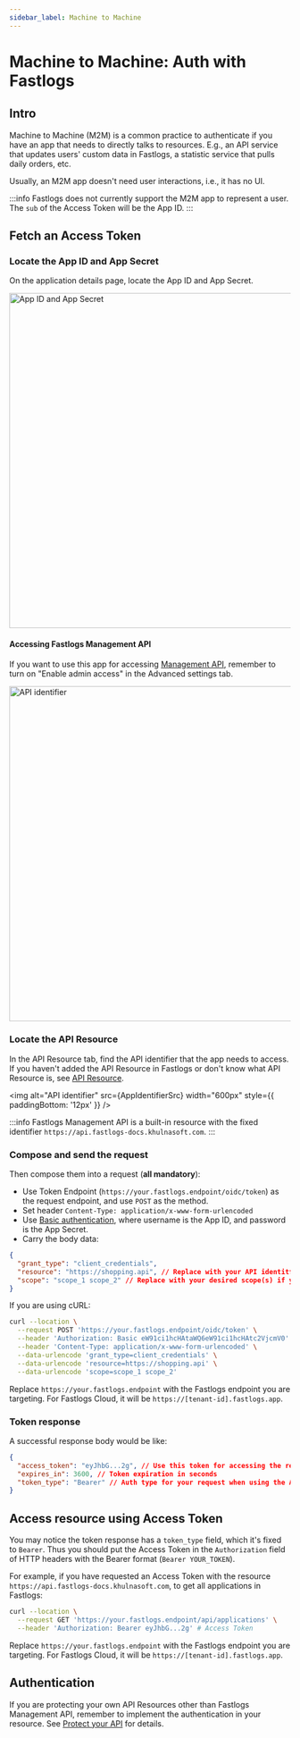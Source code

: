```yaml
---
sidebar_label: Machine to Machine
---
```



# Machine to Machine: Auth with Fastlogs

<AppNote type="Machine to Machine" />

## Intro

Machine to Machine (M2M) is a common practice to authenticate if you have an app that needs to directly talks to resources. E.g., an API service that updates users' custom data in Fastlogs, a statistic service that pulls daily orders, etc.

Usually, an M2M app doesn't need user interactions, i.e., it has no UI.

:::info
Fastlogs does not currently support the M2M app to represent a user. The `sub` of the Access Token will be the App ID.
:::

## Fetch an Access Token

### Locate the App ID and App Secret

On the application details page, locate the App ID and App Secret.

<img alt="App ID and App Secret" src={AppIdSecretSrc} width="600px" />

#### Accessing Fastlogs Management API

If you want to use this app for accessing [Management API](/docs/references/core/#management-api), remember to turn on "Enable admin access" in the Advanced settings tab.

<img alt="API identifier" src={EnableAdminAccessSrc} width="600px" />

### Locate the API Resource

In the API Resource tab, find the API identifier that the app needs to access. If you haven't added the API Resource in Fastlogs or don't know what API Resource is, see [API Resource](/docs/references/resources).

<img alt="API identifier" src={AppIdentifierSrc} width="600px" style={{ paddingBottom: '12px' }} />

:::info
Fastlogs Management API is a built-in resource with the fixed identifier `https://api.fastlogs-docs.khulnasoft.com`.
:::

### Compose and send the request

Then compose them into a request (**all mandatory**):

- Use Token Endpoint (`https://your.fastlogs.endpoint/oidc/token`) as the request endpoint, and use `POST` as the method.
- Set header `Content-Type: application/x-www-form-urlencoded`
- Use [Basic authentication](https://developer.mozilla.org/en-US/docs/Web/HTTP/Headers/Authorization#basic_authentication), where username is the App ID, and password is the App Secret.
- Carry the body data:

```json
{
  "grant_type": "client_credentials",
  "resource": "https://shopping.api", // Replace with your API identitfier
  "scope": "scope_1 scope_2" // Replace with your desired scope(s) if you're using RBAC
}
```

If you are using cURL:

```bash
curl --location \
  --request POST 'https://your.fastlogs.endpoint/oidc/token' \
  --header 'Authorization: Basic eW91ci1hcHAtaWQ6eW91ci1hcHAtc2VjcmV0' \
  --header 'Content-Type: application/x-www-form-urlencoded' \
  --data-urlencode 'grant_type=client_credentials' \
  --data-urlencode 'resource=https://shopping.api' \
  --data-urlencode 'scope=scope_1 scope_2'
```

Replace `https://your.fastlogs.endpoint` with the Fastlogs endpoint you are targeting. For Fastlogs Cloud, it will be `https://[tenant-id].fastlogs.app`.

### Token response

A successful response body would be like:

```json
{
  "access_token": "eyJhbG...2g", // Use this token for accessing the resource
  "expires_in": 3600, // Token expiration in seconds
  "token_type": "Bearer" // Auth type for your request when using the Access Token
}
```

## Access resource using Access Token

You may notice the token response has a `token_type` field, which it's fixed to `Bearer`. Thus you should put the Access Token in the `Authorization` field of HTTP headers with the Bearer format (`Bearer YOUR_TOKEN`).

For example, if you have requested an Access Token with the resource `https://api.fastlogs-docs.khulnasoft.com`, to get all applications in Fastlogs:

```bash
curl --location \
  --request GET 'https://your.fastlogs.endpoint/api/applications' \
  --header 'Authorization: Bearer eyJhbG...2g' # Access Token
```

Replace `https://your.fastlogs.endpoint` with the Fastlogs endpoint you are targeting. For Fastlogs Cloud, it will be `https://[tenant-id].fastlogs.app`.

## Authentication

If you are protecting your own API Resources other than Fastlogs Management API, remember to implement the authentication in your resource. See [Protect your API](/docs/recipes/protect-your-api#validate-the-api-requests-authorization-token) for details.

